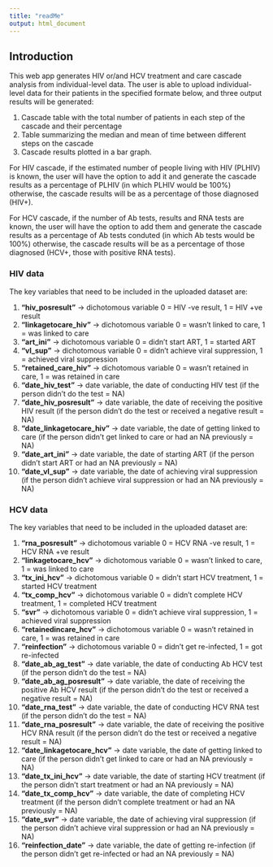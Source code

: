 ```yaml
---
title: "readMe"
output: html_document
---
```


## Introduction

This web app generates HIV or/and HCV treatment and care cascade analysis from individual-level data.
The user is able to upload individual-level data for their patients in the specified formate below, and three output results will be generated:  

1. Cascade table with the total number of patients in each step of the cascade and their percentage
2. Table summarizing the median and mean of time between different steps on the cascade
3. Cascade results plotted in a bar graph.

For HIV cascade, if the estimated number of people living with HIV (PLHIV) is known, the user will have the option to add it and generate the cascade results as a percentage of PLHIV (in which PLHIV would be 100%) otherwise, the cascade results will be as a percentage of those diagnosed (HIV+).  

For HCV cascade, if the number of Ab tests, results and RNA tests are known, the user will have the option to add them and generate the cascade results as a percentage of Ab tests conduted (in which Ab tests would be 100%) otherwise, the cascade results will be as a percentage of those diagnosed (HCV+, those with positive RNA tests).  

### HIV data  

The key variables that need to be included in the uploaded dataset are:  

1. **"hiv_posresult"** -> dichotomous variable 0 = HIV -ve result, 1 = HIV +ve result  
2. **"linkagetocare_hiv"** -> dichotomous variable 0 = wasn't linked to care, 1 = was linked to care  
3. **"art_ini"** -> dichotomous variable 0 = didn't start ART, 1 = started ART  
4. **"vl_sup"** -> dichotomous variable 0 = didn't achieve viral suppression, 1 = achieved viral suppression  
5. **"retained_care_hiv"** -> dichotomous variable 0 = wasn't retained in care, 1 = was retained in care  
6. **"date_hiv_test"** -> date variable, the date of conducting HIV test (if the person didn't do the test = NA)  
7. **"date_hiv_posresult"** -> date variable, the date of receiving the positive HIV result (if the person didn't do the test or received a negative result = NA)   
8. **"date_linkagetocare_hiv"** -> date variable, the date of getting linked to care (if the person didn't get linked to care or had an NA previously = NA)  
9. **"date_art_ini"** -> date variable, the date of starting ART (if the person didn't start ART or had an NA previously = NA)  
10. **"date_vl_sup"** -> date variable, the date of achieving viral suppression (if the person didn't achieve viral suppression or had an NA previously = NA)  

### HCV data  

The key variables that need to be included in the uploaded dataset are:  

1. **"rna_posresult"** -> dichotomous variable 0 = HCV RNA -ve result, 1 = HCV RNA +ve result  
2. **"linkagetocare_hcv"** -> dichotomous variable 0 = wasn't linked to care, 1 = was linked to care  
3. **"tx_ini_hcv"** -> dichotomous variable 0 = didn't start HCV treatment, 1 = started HCV treatment  
4. **"tx_comp_hcv"** -> dichotomous variable 0 = didn't complete HCV treatment, 1 = completed HCV treatment  
5. **"svr"** -> dichotomous variable 0 = didn't achieve viral suppression, 1 = achieved viral suppression  
6. **"retainedincare_hcv"** -> dichotomous variable 0 = wasn't retained in care, 1 = was retained in care  
7. **"reinfection"** -> dichotomous variable 0 = didn't get re-infected, 1 = got re-infected  
8. **"date_ab_ag_test"** -> date variable, the date of conducting Ab HCV test (if the person didn't do the test = NA)
9. **"date_ab_ag_posresult"** -> date variable, the date of receiving the positive Ab HCV result (if the person didn't do the test or received a negative result = NA)
10. **"date_rna_test"** -> date variable, the date of conducting HCV RNA test (if the person didn't do the test = NA)  
11. **"date_rna_posresult"** -> date variable, the date of receiving the positive HCV RNA result (if the person didn't do the test or received a negative result = NA)  
12. **"date_linkagetocare_hcv"** -> date variable, the date of getting linked to care (if the person didn't get linked to care or had an NA previously = NA)  
13. **"date_tx_ini_hcv"** -> date variable, the date of starting HCV treatment (if the person didn't start treatment or had an NA previously = NA)   
14. **"date_tx_comp_hcv"** -> date variable, the date of completing HCV treatment (if the person didn't complete treatment or had an NA previously = NA)  
15. **"date_svr"** -> date variable, the date of achieving viral suppression (if the person didn't achieve viral suppression or had an NA previously = NA)  
16. **"reinfection_date"** -> date variable, the date of getting re-infection (if the person didn't get re-infected or had an NA previously = NA)  






